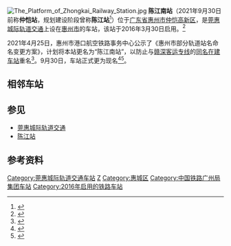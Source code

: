 {{About|2021年9月30日前称“仲恺站”的中国国家铁路车站|目前的中国国家铁路仲恺站|仲恺站}}
{{Infobox China railway station
|车站名称 = 陈江南站
|图片 = Zhongkai Railway Station.jpg
|图片介绍 = 车站站房（2017年）
|其他名称 = 陈江站
|车站拼音 = Chenjiangnan
|英文名称 = Chenjiangnan Railway Station
|车站代码 = 23882
|电报码 = KKQ
|拼音码 = CJN
|车站位置 = [[广东省|广东省]][[惠州市|惠州市]][[仲恺高新区|仲恺高新区]]
|坐标 = {{coord|23|0|31.33|N|114|19|18.86|E|display=inline,title}}
|归属=[[广铁集团|广铁集团]]
|线路 = [[莞惠城际轨道交通|莞惠城际轨道交通]]
|车站等级 = 
|股道数目 = 2
|former = 仲恺站（2016年—2021年）
|站线配置图 = {{惠州铁路车站RDT/仲恺站}}
}}
[[File:The_Platform_of_Zhongkai_Railway_Station.jpg|thumb]]
'''陈江南站'''（2021年9月30日前称'''仲恺站'''，规划建设阶段曾称'''陈江站'''<ref>{{cite news|author=龚萍|url=http://epaper.oeeee.com/epaper/I/html/2015-11/12/content_10529.htm|title=莞惠城轨10个站点要更名|publisher=[[南方都市报|南方都市报]]|date=2015-11-12|accessdate=2018-02-27|archive-date=2018-02-27|archive-url=https://web.archive.org/web/20180227035436/http://epaper.oeeee.com/epaper/I/html/2015-11/12/content_10529.htm|dead-url=no}}</ref>）位于[[广东省|广东省]][[惠州市|惠州市]][[仲恺高新区|仲恺高新区]]，是[[莞惠城际轨道交通|莞惠城际轨道交通]]上设在[[惠州市|惠州市]]的车站，该站于2016年3月30日启用。<ref>{{cite news|title=莞惠城轨顺利通车游客和上班族尝鲜|url=http://news.xinhuanet.com/local/2016-03/31/c_128851122.htm|publisher=新华网|date=2016-03-30|accessdate=2016-11-07|archive-date=2016-03-31|archive-url=https://web.archive.org/web/20160331005730/http://news.xinhuanet.com/local/2016-03/31/c_128851122.htm|dead-url=no}}</ref>

2021年4月25日，惠州市港口航空铁路事务中心公示了《惠州市部分轨道站名命名变更方案》，计划将本站更名为“陈江南站”，以防止与[[赣深客运专线|赣深客运专线]]的[[仲恺站_(赣深铁路)|同名在建车站]]重名<ref>{{Cite news|author=戴建|title=厦深高铁惠州南站拟更名惠阳站|url=http://e.hznews.com/hzrb/pc/content/202104/27/content_966026.html|date=2021-04-27|newspaper=《[[惠州日报|惠州日报]]》|pages=4|access-date=2021-04-27|archive-date=2021-04-29|archive-url=https://web.archive.org/web/20210429044931/http://e.hznews.com/hzrb/pc/content/202104/27/content_966026.html|dead-url=no}}</ref>。9月30日，车站正式更为现名<ref>{{Cite news|author=戴建|author2=赵世平、邹海艳|title=莞惠城际仲恺站今起更名陈江南站|url=http://e.hznews.com/hzrb/pc/content/202109/30/content_978035.html|date=2021-09-30|newspaper=[[惠州日报|惠州日报]]|pages=9|access-date=2021-09-30|archive-date=2021-09-30|archive-url=https://web.archive.org/web/20210930023138/http://e.hznews.com/hzrb/pc/content/202109/30/content_978035.html|dead-url=no}}</ref><ref>{{cite journal|author=[[中国国家铁路集团有限公司|中国国家铁路集团有限公司]]|title=铁运函〔2021〕252号 国铁集团关于公布赣州至深圳高速铁路有关名称的通知|journal=铁路客货运输专刊|year=2021|issue=03|publisher=[[中国铁道出版社|中国铁道出版社]]|isbn=978-7-113-27838-0|pages=27-28}}</ref>。

==相邻车站==
{{Start rail box|[[File:China_Railways.svg|16px]] [[中国铁路|中国铁路]]}}
{{s-inop|[[沥林北站|沥林北站]]|{{站|望洪}}方向}}
{{s-line|[[莞惠城际轨道交通|莞惠城际轨道交通]]<br />← 12km 陈江南站 5km →{{0}}}}
{{s-inop|[[惠环站|惠环站]]|{{站|小金口}}方向}}
{{end box}}

==参见==
*[[莞惠城际轨道交通|莞惠城际轨道交通]]
*[[陈江站|陈江站]]

==参考资料==
{{Reflist}}

{{莞惠城际轨道交通}}

[[Category:莞惠城际轨道交通车站|Category:莞惠城际轨道交通车站]]
[[Category:惠城区铁路车站|Z]]
[[Category:惠城区|Category:惠城区]]
[[Category:中国铁路广州局集团车站|Category:中国铁路广州局集团车站]]
[[Category:2016年启用的铁路车站|Category:2016年启用的铁路车站]]